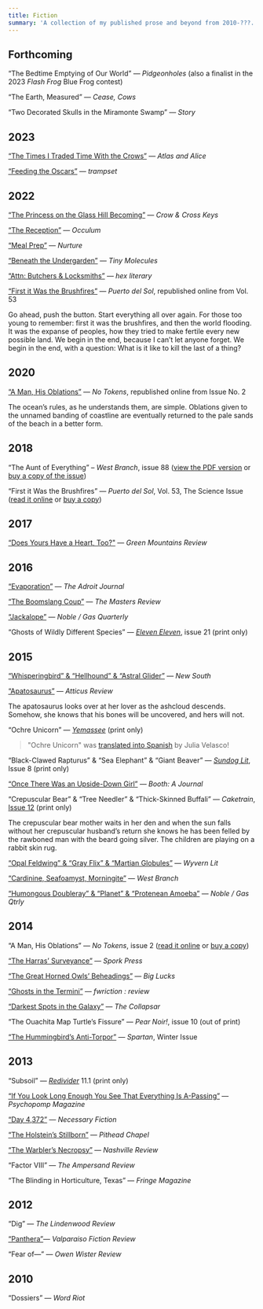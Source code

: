 ```yaml
---
title: Fiction
summary: 'A collection of my published prose and beyond from 2010-???. Links where pieces still survive.'
---
```


## Forthcoming

&ldquo;The Bedtime Emptying of Our World&rdquo; — _Pidgeonholes_ (also a finalist in the 2023 _Flash Frog_ Blue Frog
contest)

&ldquo;The Earth, Measured&rdquo; — _Cease, Cows_

&ldquo;Two Decorated Skulls in the Miramonte Swamp&rdquo; — _Story_

## 2023

[&ldquo;The Times I Traded Time With the Crows&rdquo;](https://atlasandalice.com/2023/01/30/fiction-from-joel-hans/) —
_Atlas and Alice_

[&ldquo;Feeding the Oscars&rdquo;](https://trampset.org/feeding-the-oscars-4a185c627e87) — _trampset_

## 2022

[&ldquo;The Princess on the Glass Hill
Becoming&rdquo;](https://crowcrosskeys.com/2022/11/19/the-princess-on-the-glass-hill-becoming-joel-hans/) — _Crow &
Cross Keys_

[&ldquo;The Reception&rdquo;](https://occulum.net/2022/11/05/the-reception-joel-hans/) — _Occulum_

[&ldquo;Meal Prep&rdquo;](https://nurtureliterary.com/post/700241889800126465/meal-prep) — _Nurture_

[&ldquo;Beneath the Undergarden&rdquo;](https://www.tinymolecules.com/issues/fourteen#joel-hans) — _Tiny Molecules_

[&ldquo;Attn: Butchers &amp; Locksmiths”](https://hexliterary.com/?p=550) — _hex literary_

[“First it Was the
Brushfires”](https://www.puertodelsol.org/single-post/puerto-del-pasado-artifacts-from-the-archives-joel-hans-s-first-it-was-the-brushfires)
— _Puerto del Sol_, republished online from Vol. 53

<StoryQuote story="First it Was the Brushfires">Go ahead, push the button. Start everything all over again. For those too young to remember: first it was the brushfires, and then the world flooding. It was the expanse of peoples, how they tried to make fertile every new possible land. We begin in the end, because I can’t let anyone forget. We begin in the end, with a question: What is it like to kill the last of a thing?</StoryQuote>

## 2020

[“A Man, His Oblations”](http://notokensjournal.com/fiction/a-man-his-oblations/) — _No Tokens_, republished online from Issue No. 2

<StoryQuote story="A Man, His Oblations">The ocean’s rules, as he understands them, are simple. Oblations given to the unnamed banding of coastline are eventually returned to the pale sands of the beach in a better form.</StoryQuote>

## 2018

“The Aunt of Everything” – _West Branch_, issue 88 ([view the PDF version](/static/writing/The-Aunt-of-Everything.pdf)
or [buy a copy of the issue](http://westbranch.blogs.bucknell.edu/west-branch-88-fall-2018/10/2018/))

“First it Was the Brushfires” — _Puerto del Sol_, Vol. 53, The Science Issue ([read it
online](https://www.puertodelsol.org/single-post/2018/03/14/vol-53-the-science-issue-spring-2018) or [buy a
copy](https://www.puertodelsol.org/single-post/2018/03/14/vol-53-the-science-issue-spring-2018))

## 2017

[“Does Yours Have a Heart, Too?"](http://greenmountainsreview.com/doesyourshaveaheart/) — _Green Mountains Review_

## 2016

[“Evaporation”](http://www.theadroitjournal.org/issue-eighteen-joel-hans-the-adroit-journal) — _The Adroit Journal_

[“The Boomslang Coup”](https://mastersreview.com/new-voices/the-boomslang-coup-by-joel-hans/) — _The Masters Review_

[“Jackalope”](http://noblegas.org/issue-203-3/birdwhistle-prize/joel-hans/jackalope/) — _Noble / Gas Quarterly_

“Ghosts of Wildly Different Species” — [_Eleven Eleven_](http//www.spdbooks.org/Products/24304/eleven-eleven-21.aspx), issue 21 (print only)

## 2015

[“Whisperingbird” & “Hellhound” & “Astral Glider”](https://web.archive.org/web/20210806043609/https://newsouthjournal.com/2015/11/02/micro-prose-three-pieces-by-joel-hans/) — _New South_

[“Apatosaurus”](http://atticusreview.org/apatosaurus/) — _Atticus Review_

<StoryQuote story="Apatosaurus">The apatosaurus looks over at her lover as the ashcloud descends. Somehow, she knows that his bones will be uncovered, and hers will not.</StoryQuote>

“Ochre Unicorn” — [_Yemassee_](http://yemasseejournal.com/) (print only)

> "Ochre Unicorn" was [translated into Spanish](https://web.archive.org/web/20160315211540/http://yemasseejournal.com/post/140279765242/yemassee-in-translation-ochre-unicorn-by-joel) by Julia Velasco!

“Black-Clawed Rapturus” & “Sea Elephant” & “Giant Beaver” — [_Sundog Lit_](https://sundoglit.com/2015/06/01/issue-8-is-available/), Issue 8 (print only)

[“Once There Was an Upside-Down Girl”](http://booth.butler.edu/2015/05/22/once-there-was-an-upside-down-girl/) — _Booth: A Journal_

“Crepuscular Bear” & “Tree Needler” & “Thick-Skinned Buffali” — _Caketrain_, [Issue 12](http://caketrain.org/12/) (print only)

<StoryQuote story="Crepuscular Bear">The crepuscular bear mother waits in her den and when the sun falls without her crepuscular husband’s return she knows he has been felled by the rawboned man with the beard going silver. The children are playing on a rabbit skin rug.</StoryQuote>

[“Opal Feldwing” & “Gray Flix” & “Martian Globules”](http://www.wyvernlit.com/four/joel-hans) — _Wyvern Lit_

[“Cardinine, Seafoamyst, Morningite”](https://west-branch-wired.bucknell.edu/past-issues-of-wired/winter-2015/joel-hans.html) — _West Branch_

[“Humongous Doubleray” & “Planet” & “Protenean Amoeba”](http://202.2.noblegas.org/) — _Noble / Gas Qtrly_

## 2014

“A Man, His Oblations” — _No Tokens_, issue 2 ([read it online](http://notokensjournal.com/fiction/a-man-his-oblations/) or [buy a copy](http://notokensjournal.com/issue-2/))

[“The Harras’ Surveyance”](http://sporkpress.com/?p=5077) — _Spork Press_

[“The Great Horned Owls’ Beheadings”](https://www.biglucks.com/journal/joel-hans) — _Big Lucks_

[“Ghosts in the Termini”](http://www.fwrictionreview.com/post/94715855560/ghosts-in-the-termini-by-joel-hans) — _fwriction : review_

[“Darkest Spots in the Galaxy”](http://thecollapsar.com/2014/06/03/hans/) — _The Collapsar_

“The Ouachita Map Turtle’s Fissure” — _Pear Noir!_, issue 10 (out of print)

[“The Hummingbird’s Anti-Torpor”](http://spartanlit.com/the-hummingbirds-anti-torpor) — _Spartan_, Winter Issue

## 2013

“Subsoil” — [_Redivider_](http://redividerjournal.org/) 11.1 (print only)

[“If You Look Long Enough You See That Everything Is A-Passing”](http://www.joomag.com/magazine/psychopomp-magazine-fall-2013/0768091001380984003) — _Psychopomp Magazine_

[“Day 4,372”](http://necessaryfiction.com/stories/JoelHansDay4372) — _Necessary Fiction_

[“The Holstein’s Stillborn”](http://pitheadchapel.com/the-holsteins-stillborn/) — _Pithead Chapel_

[“The Warbler’s Necropsy”](https://as.vanderbilt.edu/nashvillereview/archives/6690) — _Nashville Review_

“Factor VIII” — _The Ampersand Review_

“The Blinding in Horticulture, Texas” — _Fringe Magazine_

## 2012

“Dig” — _The Lindenwood Review_

[“Panthera”](http://scholar.valpo.edu/vfr/vol2/iss1/7/)— _Valparaiso Fiction Review_

“Fear of—” — _Owen Wister Review_

## 2010

“Dossiers” — _Word Riot_
